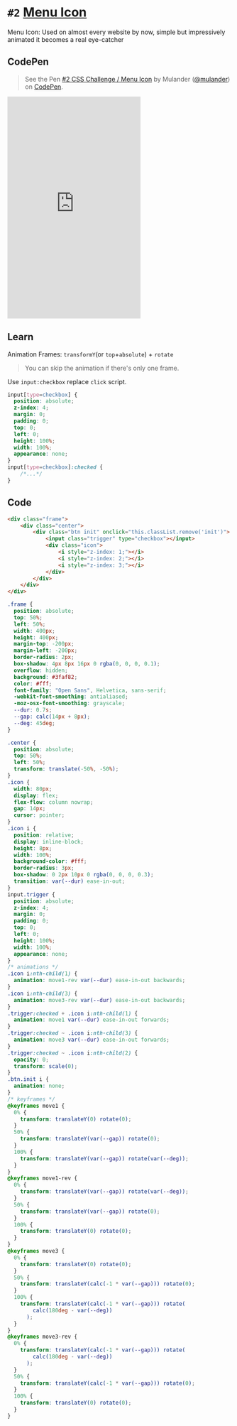 
<Meta />

# `#2` [Menu Icon](https://100dayscss.com/days/2/)

Menu Icon: Used on almost every website by now, simple but impressively animated it becomes a real eye-catcher

## CodePen

> See the Pen [#2 CSS Challenge / Menu Icon](https://codepen.io/mulander/pen/PoxVxzK)
> by Mulander ([@mulander](https://codepen.io/mulander))
> on [CodePen](https://codepen.io).

<iframe
  height="500"
  className="w-full my-10 bg-gray-200"
  scrolling="no"
  title=" #2 CSS Challenge / Menu Icon"
  src="https://codepen.io/mulander/embed/PoxVxzK?default-tab=html%2Cresult"
  frameBorder="no"
  loading="lazy"
  allowtransparency="true"
  allowFullScreen={true}
></iframe>

## Learn

Animation Frames: `transformY`(or `top`+`absolute`) + `rotate`
> You can skip the animation if there's only one frame.

Use `input:checkbox` replace `click` script.

```css
input[type=checkbox] {
  position: absolute;
  z-index: 4;
  margin: 0;
  padding: 0;
  top: 0;
  left: 0;
  height: 100%;
  width: 100%;
  appearance: none;
}
input[type=checkbox]:checked {
    /*...*/
}
```

## Code

```html
<div class="frame">
    <div class="center">
        <div class="btn init" onclick="this.classList.remove('init')">
            <input class="trigger" type="checkbox"></input>
            <div class="icon">
                <i style="z-index: 1;"></i>
                <i style="z-index: 2;"></i>
                <i style="z-index: 3;"></i>
            </div>
        </div>
    </div>
</div>
```

```css
.frame {
  position: absolute;
  top: 50%;
  left: 50%;
  width: 400px;
  height: 400px;
  margin-top: -200px;
  margin-left: -200px;
  border-radius: 2px;
  box-shadow: 4px 8px 16px 0 rgba(0, 0, 0, 0.1);
  overflow: hidden;
  background: #3faf82;
  color: #fff;
  font-family: "Open Sans", Helvetica, sans-serif;
  -webkit-font-smoothing: antialiased;
  -moz-osx-font-smoothing: grayscale;
  --dur: 0.7s;
  --gap: calc(14px + 8px);
  --deg: 45deg;
}

.center {
  position: absolute;
  top: 50%;
  left: 50%;
  transform: translate(-50%, -50%);
}
.icon {
  width: 80px;
  display: flex;
  flex-flow: column nowrap;
  gap: 14px;
  cursor: pointer;
}
.icon i {
  position: relative;
  display: inline-block;
  height: 8px;
  width: 100%;
  background-color: #fff;
  border-radius: 3px;
  box-shadow: 0 2px 10px 0 rgba(0, 0, 0, 0.3);
  transition: var(--dur) ease-in-out;
}
input.trigger {
  position: absolute;
  z-index: 4;
  margin: 0;
  padding: 0;
  top: 0;
  left: 0;
  height: 100%;
  width: 100%;
  appearance: none;
}
/* animations */
.icon i:nth-child(1) {
  animation: move1-rev var(--dur) ease-in-out backwards;
}
.icon i:nth-child(3) {
  animation: move3-rev var(--dur) ease-in-out backwards;
}
.trigger:checked + .icon i:nth-child(1) {
  animation: move1 var(--dur) ease-in-out forwards;
}
.trigger:checked ~ .icon i:nth-child(3) {
  animation: move3 var(--dur) ease-in-out forwards;
}
.trigger:checked ~ .icon i:nth-child(2) {
  opacity: 0;
  transform: scale(0);
}
.btn.init i {
  animation: none;
}
/* keyframes */
@keyframes move1 {
  0% {
    transform: translateY(0) rotate(0);
  }
  50% {
    transform: translateY(var(--gap)) rotate(0);
  }
  100% {
    transform: translateY(var(--gap)) rotate(var(--deg));
  }
}
@keyframes move1-rev {
  0% {
    transform: translateY(var(--gap)) rotate(var(--deg));
  }
  50% {
    transform: translateY(var(--gap)) rotate(0);
  }
  100% {
    transform: translateY(0) rotate(0);
  }
}
@keyframes move3 {
  0% {
    transform: translateY(0) rotate(0);
  }
  50% {
    transform: translateY(calc(-1 * var(--gap))) rotate(0);
  }
  100% {
    transform: translateY(calc(-1 * var(--gap))) rotate(
        calc(180deg - var(--deg))
      );
  }
}
@keyframes move3-rev {
  0% {
    transform: translateY(calc(-1 * var(--gap))) rotate(
        calc(180deg - var(--deg))
      );
  }
  50% {
    transform: translateY(calc(-1 * var(--gap))) rotate(0);
  }
  100% {
    transform: translateY(0) rotate(0);
  }
}
```

